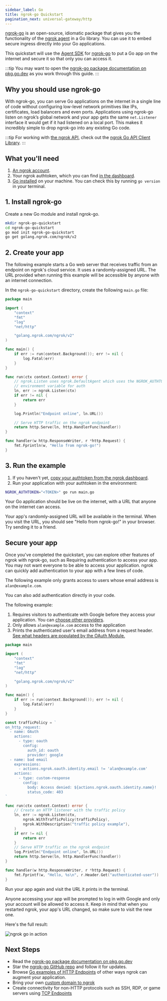```yaml
---
sidebar_label: Go
title: ngrok-go Quickstart
pagination_next: universal-gateway/http
---
```



[ngrok-go](https://github.com/ngrok/ngrok-go/) is an open-source, idiomatic package that gives you the functionality of the [ngrok agent](/agent) in a Go library. You can use it to embed secure ingress directly into your Go applications.

This quickstart will use the [Agent SDK](/agent-sdks/) for [ngrok-go](https://github.com/ngrok/ngrok-go) to put a Go app on the internet and secure it so that only you can access it.

:::tip
You may want to open the [ngrok-go package documentation on pkg.go.dev](https://pkg.go.dev/golang.ngrok.com/ngrok) as you work through this guide.
:::

## Why you should use ngrok-go

With ngrok-go, you can serve Go applications on the internet in a single line of code without configuring low-level network primitives like IPs, certificates, load balancers and even ports. Applications using ngrok-go listen on ngrok’s global
network and your app gets the same `net.Listener` interface it would get if it had listened on a local port. This makes it incredibly simple to drop ngrok-go into any existing Go code.

:::tip
For working with [the ngrok API](https://ngrok.com/docs/api/), check out the [ngrok Go API Client Library](https://github.com/ngrok/ngrok-api-go).
:::

## What you'll need

1. [An ngrok account](https://dashboard.ngrok.com/signup).
1. Your ngrok authtoken, which you can find [in the dashboard](https://dashboard.ngrok.com/get-started/your-authtoken).
1. [Go installed](https://go.dev/doc/install) on your machine. You can check this by running `go version` in your terminal.

## 1. Install ngrok-go

Create a new Go module and install ngrok-go.

```bash
mkdir ngrok-go-quickstart
cd ngrok-go-quickstart
go mod init ngrok-go-quickstart
go get golang.ngrok.com/ngrok/v2
```

## 2. Create your app

The following example starts a Go web server that receives traffic from an endpoint on ngrok's cloud service. It uses a randomly-assigned URL. The URL provided when running this example will be accessible by anyone with an internet connection.

In the `ngrok-go-quickstart` directory, create the following `main.go` file:

```go
package main

import (
	"context"
	"fmt"
	"log"
	"net/http"

	"golang.ngrok.com/ngrok/v2"
)

func main() {
	if err := run(context.Background()); err != nil {
		log.Fatal(err)
	}
}

func run(ctx context.Context) error {
	// ngrok.Listen uses ngrok.DefaultAgent which uses the NGROK_AUTHTOKEN
	// environment variable for auth
	ln, err := ngrok.Listen(ctx)
	if err != nil {
		return err
	}

	log.Println("Endpoint online", ln.URL())

	// Serve HTTP traffic on the ngrok endpoint
	return http.Serve(ln, http.HandlerFunc(handler))
}

func handler(w http.ResponseWriter, r *http.Request) {
	fmt.Fprintln(w, "Hello from ngrok-go!")
}
```

## 3. Run the example

1. If you haven't yet, [copy your authtoken from the ngrok dashboard](https://dashboard.ngrok.com/get-started/your-authtoken).
1. Run your application with your authtoken in the environment:

```bash
NGROK_AUTHTOKEN="<TOKEN>" go run main.go
```

Your Go application should be live on the internet, with a URL that anyone on the internet can access.

Your app's randomly-assigned URL will be available in the terminal. When you visit the URL, you should see "Hello from ngrok-go!" in your browser. Try sending it to a friend.

## Secure your app

Once you've completed the quickstart, you can explore other features of ngrok with ngrok-go, such as Requiring authentication to access your app. You may not want everyone to be able to access your application. ngrok can
quickly add authentication to your app with a few lines of code.

The following example only grants access to users whose email address is `alan@example.com`.

You can also add authentication directly in your code.

The following example:

1. Requires visitors to authenticate with Google before they access your application. You can [choose other providers](/traffic-policy/actions/oauth/#supported-providers).
1. Only allows `alan@example.com` access to the application
1. Prints the authenticated user's email address from a request header. [See what headers are populated by the OAuth Module.](/universal-gateway/http/#upstream-headers)

```go
package main

import (
	"context"
	"fmt"
	"log"
	"net/http"

	"golang.ngrok.com/ngrok/v2"
)

func main() {
	if err := run(context.Background()); err != nil {
		log.Fatal(err)
	}
}

const trafficPolicy = `
on_http_request:
  - name: OAuth
    actions:
      - type: oauth
        config:
          auth_id: oauth
          provider: google
  - name: bad email
    expressions:
      - actions.ngrok.oauth.identity.email != 'alan@example.com'
    actions:
      - type: custom-response
        config:
          body: Access denied: ${actions.ngrok.oauth.identity.name}!
          status_code: 403
`

func run(ctx context.Context) error {
	// Create an HTTP listener with the traffic policy
	ln, err := ngrok.Listen(ctx,
		ngrok.WithTrafficPolicy(trafficPolicy),
		ngrok.WithDescription("traffic policy example"),
	)
	if err != nil {
		return err
	}
	// Serve HTTP traffic on the ngrok endpoint
	log.Println("Endpoint online", ln.URL())
	return http.Serve(ln, http.HandlerFunc(handler))
}

func handler(w http.ResponseWriter, r *http.Request) {
	fmt.Fprintf(w, "Hello, %s\n", r.Header.Get("authenticated-user"))
}
```

Run your app again and visit the URL it prints in the terminal.

Anyone accessing your app will be prompted to log in with Google and only your
account will be allowed to access it. Keep in mind that when you restarted
ngrok, your app's URL changed, so make sure to visit the new one.

Here's the full result:

![ngrok go in action](/img/howto/ngrok-go/ngrok-go-small.gif)

## Next Steps

- Read the [ngrok-go package documentation on
  pkg.go.dev](https://pkg.go.dev/golang.ngrok.com/ngrok)
- Star the [ngrok-go GitHub repo](https://github.com/ngrok/ngrok-go) and follow
  it for updates.
- Browse [Go examples of HTTP Endpoints](/universal-gateway/http/?cty=go-sdk) of other ways ngrok can augment your application.
- Bring your own [custom domain to ngrok](/universal-gateway/http/#bring-your-own-domain)
- Create connectivity for non-HTTP protocols such as SSH, RDP, or game servers using [TCP Endpoints](/universal-gateway/tcp/?cty=go-sdk)
